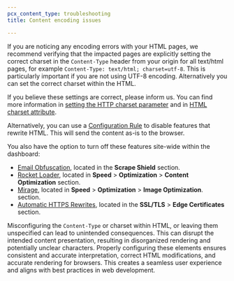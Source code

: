 ```yaml
---
pcx_content_type: troubleshooting
title: Content encoding issues

---
```


If you are noticing any encoding errors with your HTML pages, we recommend verifying that the impacted pages are explicitly setting the correct charset in the `Content-Type` header from your origin for all text/html pages, for example `Content-Type: text/html; charset=utf-8`. This is particularly important if you are not using UTF-8 encoding. Alternatively you can set the correct charset within the HTML.

If you believe these settings are correct, please inform us. You can find more information in [setting the HTTP charset parameter](https://www.w3.org/International/articles/http-charset/index) and in [HTML charset attribute](https://www.w3schools.com/tags/att_meta_charset.asp).

Alternatively, you can use a [Configuration Rule](/rules/configuration-rules/) to disable features that rewrite HTML. This will send the content as-is to the browser.

You also have the option to turn off these features site-wide within the dashboard:

* [Email Obfuscation](/waf/tools/scrape-shield/email-address-obfuscation/), located in the **Scrape Shield** section.
* [Rocket Loader](/speed/optimization/content/rocket-loader/), located in **Speed** > **Optimization** > **Content Optimization** section.
* [Mirage](/speed/optimization/images/mirage/#cloudflare-mirage), located in **Speed** > **Optimization** > **Image Optimization**. section.
* [Automatic HTTPS Rewrites](/ssl/edge-certificates/additional-options/automatic-https-rewrites/), located in the **SSL/TLS** > **Edge Certificates** section.

Misconfiguring the `Content-Type` or charset within HTML, or leaving them unspecified can lead to unintended consequences. This can disrupt the intended content presentation, resulting in disorganized rendering and potentially unclear characters. Properly configuring these elements ensures consistent and accurate interpretation, correct HTML modifications, and accurate rendering for browsers. This creates a seamless user experience and aligns with best practices in web development.
